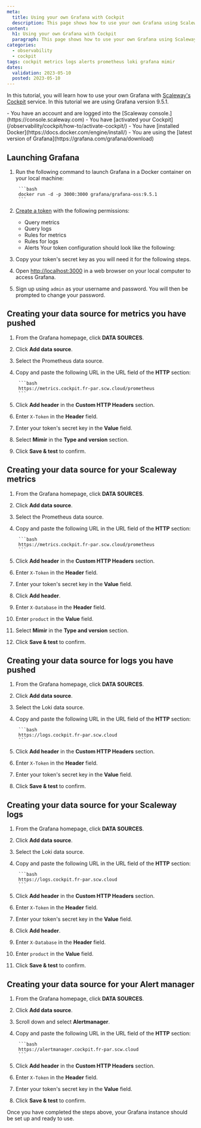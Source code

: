 ```yaml
---
meta:
  title: Using your own Grafana with Cockpit
  description: This page shows how to use your own Grafana using Scaleway Cockpit.
content:
  h1: Using your own Grafana with Cockpit
  paragraph: This page shows how to use your own Grafana using Scaleway Cockpit.
categories:
  - observability
  - cockpit
tags: cockpit metrics logs alerts prometheus loki grafana mimir 
dates:
  validation: 2023-05-10
  posted: 2023-05-10
---
```


In this tutorial, you will learn how to use your own Grafana with [Scaleway's Cockpit](/observability/cockpit/quickstart/) service. In this tutorial we are using Grafana version 9.5.1.

<Macro id="iam-requirements" />

<Message type="requirement">
  - You have an account and are logged into the [Scaleway console.](https://console.scaleway.com)
  - You have [activated your Cockpit](/observability/cockpit/how-to/activate-cockpit/)
  - You have [installed Docker](https://docs.docker.com/engine/install/)
  - You are using the [latest version of Grafana](https://grafana.com/grafana/download)
</Message>

## Launching Grafana

1. Run the following command to launch Grafana in a Docker container on your local machine:

        ```bash
        docker run -d -p 3000:3000 grafana/grafana-oss:9.5.1
        ```
2. [Create a token](/observability/cockpit/how-to/create-token/) with the following permissions:
    - Query metrics
    - Query logs
    - Rules for metrics
    - Rules for logs
    - Alerts
     Your token configuration should look like the following:
      <Lightbox src="scaleway_cockpit_tuto.webp" alt="" />
3. Copy your token's secret key as you will need it for the following steps.
4. Open [http://localhost:3000](http://localhost:3000) in a web browser on your local computer to access Grafana.
5. Sign up using `admin` as your username and password. You will then be prompted to change your password.

## Creating your data source for metrics you have pushed

1. From the Grafana homepage, click **DATA SOURCES**.
     <Lightbox src="scaleway_cockpit_tuto_data_source.webp" alt="" />
2. Click **Add data source**.
3. Select the Prometheus data source.
4. Copy and paste the following URL in the URL field of the **HTTP** section:

        ```bash
        https://metrics.cockpit.fr-par.scw.cloud/prometheus
        ```
    <Lightbox src="scaleway_cockpit_tuto_url.webp" alt="" />
5. Click **Add header** in the **Custom HTTP Headers** section.
6. Enter `X-Token` in the **Header** field.
7. Enter your token's secret key in the **Value** field.
8. Select **Mimir** in the **Type and version** section.
9. Click **Save & test** to confirm.

## Creating your data source for your Scaleway metrics

1. From the Grafana homepage, click **DATA SOURCES**.
     <Lightbox src="scaleway_cockpit_tuto_data_source.webp" alt="" />
2. Click **Add data source**.
3. Select the Prometheus data source.
4. Copy and paste the following URL in the URL field of the **HTTP** section:

        ```bash
        https://metrics.cockpit.fr-par.scw.cloud/prometheus
        ```
    <Lightbox src="scaleway_cockpit_tuto_url.webp" alt="" />
5. Click **Add header** in the **Custom HTTP Headers** section.
6. Enter `X-Token` in the **Header** field.
7. Enter your token's secret key in the **Value** field.
8. Click **Add header**.
9. Enter `X-Database` in the **Header** field.
10. Enter `product` in the **Value** field.
11. Select **Mimir** in the **Type and version** section.
12. Click **Save & test** to confirm.

## Creating your data source for logs you have pushed

1. From the Grafana homepage, click **DATA SOURCES**.
     <Lightbox src="scaleway_cockpit_tuto_data_source.webp" alt="" />
2. Click **Add data source**.
3. Select the Loki data source.
4. Copy and paste the following URL in the URL field of the **HTTP** section:

        ```bash
        https://logs.cockpit.fr-par.scw.cloud
        ```
5. Click **Add header** in the **Custom HTTP Headers** section.
6. Enter `X-Token` in the **Header** field.
7. Enter your token's secret key in the **Value** field.
8. Click **Save & test** to confirm.

## Creating your data source for your Scaleway logs

1. From the Grafana homepage, click **DATA SOURCES**.
     <Lightbox src="scaleway_cockpit_tuto_data_source.webp" alt="" />
2. Click **Add data source**.
3. Select the Loki data source.
4. Copy and paste the following URL in the URL field of the **HTTP** section:

        ```bash
        https://logs.cockpit.fr-par.scw.cloud
        ```
5. Click **Add header** in the **Custom HTTP Headers** section.
6. Enter `X-Token` in the **Header** field.
7. Enter your token's secret key in the **Value** field.
8. Click **Add header**.
9. Enter `X-Database` in the **Header** field.
10. Enter `product` in the **Value** field.
11. Click **Save & test** to confirm.

## Creating your data source for your Alert manager

1. From the Grafana homepage, click **DATA SOURCES**.
     <Lightbox src="scaleway_cockpit_tuto_data_source.webp" alt="" />
2. Click **Add data source**.
3. Scroll down and select **Alertmanager**.
4. Copy and paste the following URL in the URL field of the **HTTP** section:

        ```bash
        https://alertmanager.cockpit.fr-par.scw.cloud
        ```
5. Click **Add header** in the **Custom HTTP Headers** section.
6. Enter `X-Token` in the **Header** field.
7. Enter your token's secret key in the **Value** field.
8. Click **Save & test** to confirm.


Once you have completed the steps above, your Grafana instance should be set up and ready to use.